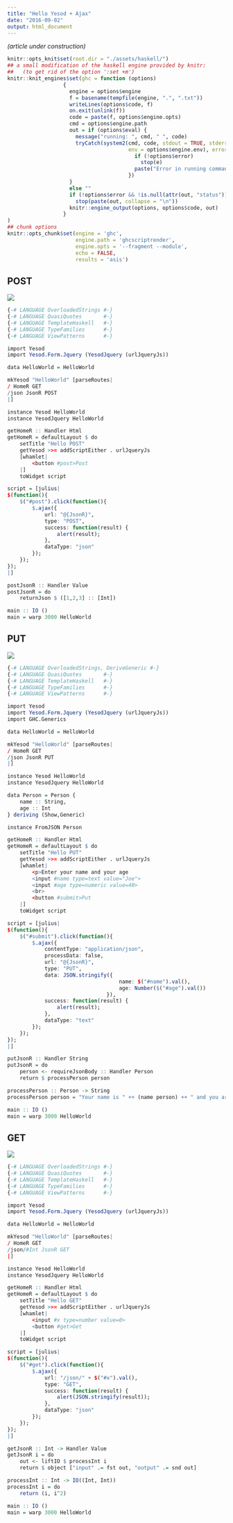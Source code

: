 ```yaml
---
title: "Hello Yesod + Ajax"
date: "2016-09-02"
output: html_document
---
```


*(article under construction)*

<link rel="stylesheet" type="text/css" href="assets/css/hscolour.css">

```r
knitr::opts_knit$set(root.dir = "./assets/haskell/")
## a small modification of the haskell engine provided by knitr:
##   (to get rid of the option ':set +m')
knitr::knit_engines$set(ghc = function (options) 
                  {
                    engine = options$engine
                    f = basename(tempfile(engine, ".", ".txt"))
                    writeLines(options$code, f)
                    on.exit(unlink(f))
                    code = paste(f, options$engine.opts)
                    cmd = options$engine.path 
                    out = if (options$eval) {
                      message("running: ", cmd, " ", code)
                      tryCatch(system2(cmd, code, stdout = TRUE, stderr = FALSE,
                                       env = options$engine.env), error = function(e) {
                                         if (!options$error)
                                           stop(e)
                                         paste("Error in running command", cmd)
                                       })
                    }
                    else ""
                    if (!options$error && !is.null(attr(out, "status"))) 
                      stop(paste(out, collapse = "\n"))
                    knitr::engine_output(options, options$code, out)
                  }
)
## chunk options
knitr::opts_chunk$set(engine = 'ghc', 
                      engine.path = 'ghcscriptrender', 
                      engine.opts = '--fragment --module',
                      echo = FALSE,
                      results = 'asis')
```



## POST 

![](assets/img/yesod_post.png)

```r
{-# LANGUAGE OverloadedStrings #-}
{-# LANGUAGE QuasiQuotes       #-}
{-# LANGUAGE TemplateHaskell   #-}
{-# LANGUAGE TypeFamilies      #-}
{-# LANGUAGE ViewPatterns      #-}

import Yesod
import Yesod.Form.Jquery (YesodJquery (urlJqueryJs))

data HelloWorld = HelloWorld

mkYesod "HelloWorld" [parseRoutes|
/ HomeR GET
/json JsonR POST
|]

instance Yesod HelloWorld
instance YesodJquery HelloWorld

getHomeR :: Handler Html
getHomeR = defaultLayout $ do
    setTitle "Hello POST"
    getYesod >>= addScriptEither . urlJqueryJs
    [whamlet|
        <button #post>Post
    |]
    toWidget script

script = [julius|
$(function(){
    $("#post").click(function(){
        $.ajax({
            url: "@{JsonR}",
            type: "POST",
            success: function(result) {
                alert(result);
            },
            dataType: "json"
        });
    });
});
|]

postJsonR :: Handler Value
postJsonR = do
    returnJson $ ([1,2,3] :: [Int])

main :: IO ()
main = warp 3000 HelloWorld
```


## PUT 

![](assets/img/yesod_put.png)

```r
{-# LANGUAGE OverloadedStrings, DeriveGeneric #-}
{-# LANGUAGE QuasiQuotes       #-}
{-# LANGUAGE TemplateHaskell   #-}
{-# LANGUAGE TypeFamilies      #-}
{-# LANGUAGE ViewPatterns      #-}

import Yesod
import Yesod.Form.Jquery (YesodJquery (urlJqueryJs))
import GHC.Generics

data HelloWorld = HelloWorld

mkYesod "HelloWorld" [parseRoutes|
/ HomeR GET
/json JsonR PUT
|]

instance Yesod HelloWorld
instance YesodJquery HelloWorld

data Person = Person {
    name :: String,
    age :: Int
} deriving (Show,Generic)

instance FromJSON Person

getHomeR :: Handler Html
getHomeR = defaultLayout $ do
    setTitle "Hello PUT"
    getYesod >>= addScriptEither . urlJqueryJs
    [whamlet|
        <p>Enter your name and your age
        <input #name type=text value="Joe">
        <input #age type=numeric value=40>
        <br>
        <button #submit>Put
    |]
    toWidget script

script = [julius|
$(function(){
    $("#submit").click(function(){
        $.ajax({
            contentType: "application/json",
            processData: false,
            url: "@{JsonR}",
            type: "PUT",
            data: JSON.stringify({
                                    name: $("#name").val(), 
                                    age: Number($("#age").val())
                                }),
            success: function(result) {
                alert(result);
            },
            dataType: "text"
        });
    });
});
|]

putJsonR :: Handler String
putJsonR = do
    person <- requireJsonBody :: Handler Person
    return $ processPerson person 

processPerson :: Person -> String
processPerson person = "Your name is " ++ (name person) ++ " and you are " ++ (show $ age person) ++ " years old."

main :: IO ()
main = warp 3000 HelloWorld
```


## GET 

![](assets/img/yesod_get.png)

```r
{-# LANGUAGE OverloadedStrings #-}
{-# LANGUAGE QuasiQuotes       #-}
{-# LANGUAGE TemplateHaskell   #-}
{-# LANGUAGE TypeFamilies      #-}
{-# LANGUAGE ViewPatterns      #-}

import Yesod
import Yesod.Form.Jquery (YesodJquery (urlJqueryJs))

data HelloWorld = HelloWorld

mkYesod "HelloWorld" [parseRoutes|
/ HomeR GET
/json/#Int JsonR GET
|]

instance Yesod HelloWorld
instance YesodJquery HelloWorld

getHomeR :: Handler Html
getHomeR = defaultLayout $ do
    setTitle "Hello GET"
    getYesod >>= addScriptEither . urlJqueryJs
    [whamlet|
        <input #x type=number value=0>
        <button #get>Get
    |]
    toWidget script

script = [julius|
$(function(){
    $("#get").click(function(){
        $.ajax({
            url: "/json/" + $("#x").val(),
            type: "GET",
            success: function(result) {
                alert(JSON.stringify(result));
            },
            dataType: "json"
        });
    });
});
|]

getJsonR :: Int -> Handler Value
getJsonR i = do
    out <- liftIO $ processInt i
    return $ object ["input" .= fst out, "output" .= snd out]

processInt :: Int -> IO((Int, Int))
processInt i = do
    return (i, i^2)

main :: IO ()
main = warp 3000 HelloWorld
```

